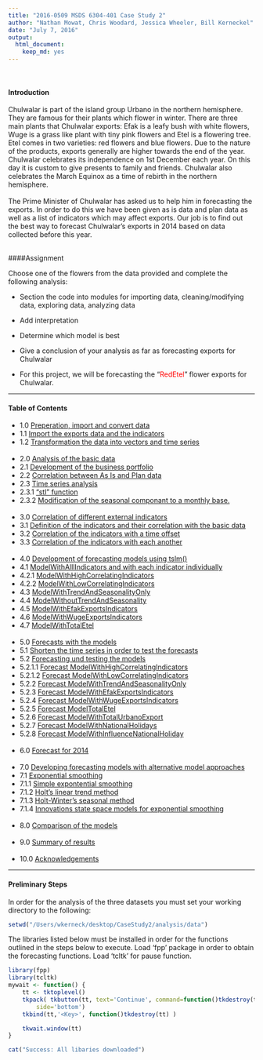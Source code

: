 ```yaml
---
title: "2016-0509 MSDS 6304-401 Case Study 2"
author: "Nathan Mowat, Chris Woodard, Jessica Wheeler, Bill Kerneckel"
date: "July 7, 2016"
output:
  html_document:
    keep_md: yes
---
```


<br>

#### Introduction


Chulwalar is part of the island group Urbano in the northern hemisphere. They 
are famous for their plants which flower in winter. There are three main plants
that Chulwalar exports: Efak is a leafy bush with white flowers, Wuge is a grass 
like plant with tiny pink flowers and Etel is a flowering tree. Etel comes in 
two varieties: red flowers and blue flowers. Due to the nature of the products,
exports generally are higher towards the end of the year. 
Chulwalar celebrates its independence on 1st December each year. On this day it
is custom to give presents to family and friends. Chulwalar also celebrates the 
March Equinox as a time of rebirth in the northern hemisphere. 
<br>
<br>
The Prime Minister of Chulwalar has asked us to help him in forecasting the 
exports. In order to do this we have been given as is data and plan data as well
as a list of indicators which may affect exports. Our job is to find out the best
way to forecast Chulwalar's exports in 2014 based on data collected before this year.
<br>
<br>

####Assignment

Choose one of the flowers from the data provided and complete the following analysis:

- Section the code into modules for importing data, cleaning/modifying data, exploring data, analyzing data

- Add interpretation

- Determine which model is best

- Give a conclusion of your analysis as far as forecasting exports for Chulwalar

- For this project, we will be forecasting the "<font color="red">RedEtel</font>" flower exports for Chulwalar. 

****************************

#### Table of Contents

* 1.0   [Preperation, import and convert data](https://github.com/wkerneck/CaseStudy2/blob/master/analysis/data/1.md)
* 1.1   [Import the exports data and the indicators](https://github.com/wkerneck/CaseStudy2/blob/master/analysis/data/1.md)
* 1.2   [Transformation the data into vectors and time series](https://github.com/wkerneck/CaseStudy2/blob/master/analysis/data/1.md)
<br><br>
* 2.0   [Analysis of the basic data](https://github.com/wkerneck/CaseStudy2/blob/master/analysis/data/2.md) 
* 2.1   [Development of the business portfolio](https://github.com/wkerneck/CaseStudy2/blob/master/analysis/data/2.md)
* 2.2   [Correlation between As Is and Plan data](https://github.com/wkerneck/CaseStudy2/blob/master/analysis/data/2.md)
* 2.3   [Time series analysis](https://github.com/wkerneck/CaseStudy2/blob/master/analysis/data/2.md)
* 2.3.1 ["stl" function](https://github.com/wkerneck/CaseStudy2/blob/master/analysis/data/2.md)
* 2.3.2 [Modification of the seasonal componant to a monthly base.](https://github.com/wkerneck/CaseStudy2/blob/master/analysis/data/2.md)
<br><br>
* 3.0   [Correlation of different external indicators](https://github.com/wkerneck/CaseStudy2/blob/master/analysis/data/3.md)
* 3.1   [Definition of the indicators and their correlation with the basic data](https://github.com/wkerneck/CaseStudy2/blob/master/analysis/data/3.md)
* 3.2   [Correlation of the indicators with a time offset](https://github.com/wkerneck/CaseStudy2/blob/master/analysis/data/3.md)
* 3.3   [Correlation of the indicators with each another](https://github.com/wkerneck/CaseStudy2/blob/master/analysis/data/3.md)
<br><br>
* 4.0   [Development of forecasting models using tslm()](https://github.com/wkerneck/CaseStudy2/blob/master/analysis/data/4.md)
* 4.1   [ModelWithAlllIndicators and with each indicator individually](https://github.com/wkerneck/CaseStudy2/blob/master/analysis/data/4.md)
* 4.2.1 [ModelWithHighCorrelatingIndicators](https://github.com/wkerneck/CaseStudy2/blob/master/analysis/data/4.md)      
* 4.2.2 [ModelWithLowCorrelatingIndicators](https://github.com/wkerneck/CaseStudy2/blob/master/analysis/data/4.md)                
* 4.3   [ModelWithTrendAndSeasonalityOnly](https://github.com/wkerneck/CaseStudy2/blob/master/analysis/data/4.md)  
* 4.4   [ModelWithoutTrendAndSeasonality](https://github.com/wkerneck/CaseStudy2/blob/master/analysis/data/4.md)
* 4.5   [ModelWithEfakExportsIndicators](https://github.com/wkerneck/CaseStudy2/blob/master/analysis/data/4.md)
* 4.6   [ModelWithWugeExportsIndicators](https://github.com/wkerneck/CaseStudy2/blob/master/analysis/data/4.md)
* 4.7   [ModelWithTotalEtel](https://github.com/wkerneck/CaseStudy2/blob/master/analysis/data/4.md)
<br>
<br>
* 5.0     [Forecasts with the models](https://github.com/wkerneck/CaseStudy2/blob/master/analysis/data/5.md)
* 5.1     [Shorten the time series in order to test the forecasts](https://github.com/wkerneck/CaseStudy2/blob/master/analysis/data/5.md)
* 5.2     [Forecasting und testing the models](https://github.com/wkerneck/CaseStudy2/blob/master/analysis/data/5.md)
* 5.2.1.1 [Forecast ModelWithHighCorrelatingIndicators](https://github.com/wkerneck/CaseStudy2/blob/master/analysis/data/5.md)
* 5.2.1.2 [Forecast ModelWithLowCorrelatingIndicators](https://github.com/wkerneck/CaseStudy2/blob/master/analysis/data/5.md)
* 5.2.2   [Forecast ModelWithTrendAndSeasonalityOnly](https://github.com/wkerneck/CaseStudy2/blob/master/analysis/data/5.md)
* 5.2.3   [Forecast ModelWithEfakExportsIndicators](https://github.com/wkerneck/CaseStudy2/blob/master/analysis/data/5.md)
* 5.2.4   [Forecast ModelWithWugeExportsIndicators](https://github.com/wkerneck/CaseStudy2/blob/master/analysis/data/5.md)
* 5.2.5   [Forecast ModelTotalEtel](https://github.com/wkerneck/CaseStudy2/blob/master/analysis/data/5.md)
* 5.2.6   [Forecast ModelWithTotalUrbanoExport](https://github.com/wkerneck/CaseStudy2/blob/master/analysis/data/5.md)
* 5.2.7   [Forecast ModelWithNationalHolidays](https://github.com/wkerneck/CaseStudy2/blob/master/analysis/data/5.md)
* 5.2.8   [Forecast ModelWithInfluenceNationalHoliday](https://github.com/wkerneck/CaseStudy2/blob/master/analysis/data/5.md)
<br>
<br>
* 6.0     [Forecast for 2014](https://github.com/wkerneck/CaseStudy2/blob/master/analysis/data/6.md)
<br>
<br>
* 7.0     [Developing forecasting models with alternative model approaches](https://github.com/wkerneck/CaseStudy2/blob/master/analysis/data/7.md)
* 7.1     [Exponential smoothing](https://github.com/wkerneck/CaseStudy2/blob/master/analysis/data/7.md)
* 7.1.1   [Simple expontential smoothing](https://github.com/wkerneck/CaseStudy2/blob/master/analysis/data/7.md)
* 7.1.2   [Holt's linear trend method](https://github.com/wkerneck/CaseStudy2/blob/master/analysis/data/7.md)
* 7.1.3   [Holt-Winter's seasonal method](https://github.com/wkerneck/CaseStudy2/blob/master/analysis/data/7.md)
* 7.1.4   [Innovations state space models for exponential smoothing](https://github.com/wkerneck/CaseStudy2/blob/master/analysis/data/7.md)
<br>
<br>
* 8.0     [Comparison of the models](https://github.com/wkerneck/CaseStudy2/blob/master/analysis/data/8.md)
<br>
<br>
* 9.0     [Summary of results](https://github.com/wkerneck/CaseStudy2/blob/master/analysis/data/9.md)
<br>
<br>
* 10.0    [Acknowledgements](https://github.com/wkerneck/CaseStudy2/blob/master/analysis/data/10.md)

****************************


#### Preliminary Steps

In order for the analysis of the three datasets you must set your working directory to the following:

```r
setwd("/Users/wkerneck/desktop/CaseStudy2/analysis/data")
```

The libraries listed below must be installed in order for the functions outlined in the steps below to execute. Load 'fpp' package in order to obtain the forecasting functions. Load 'tcltk' for pause function.

```r
library(fpp)
library(tcltk)
mywait <- function() {
    tt <- tktoplevel()
    tkpack( tkbutton(tt, text='Continue', command=function()tkdestroy(tt)),
        side='bottom')
    tkbind(tt,'<Key>', function()tkdestroy(tt) )

    tkwait.window(tt)
}

cat("Success: All libaries downloaded")
```


